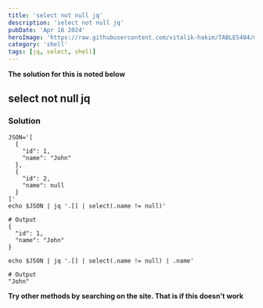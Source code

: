 ```yaml
---
title: 'select not null jq'
description: 'select not null jq'
pubDate: 'Apr 16 2024'
heroImage: 'https://raw.githubusercontent.com/vitalik-hakim/TABLES404/main/error_b/SHELL.jpg'
category: 'shell'
tags: [jq, select, shell]
---
```


**The solution for this is noted below**

## select not null jq

### Solution

```shell
JSON='[
  {
    "id": 1,
    "name": "John"
  },
  {
    "id": 2,
    "name": null
  }
]'
echo $JSON | jq '.[] | select(.name != null)'

# Output
{
  "id": 1,
  "name": "John"
}

echo $JSON | jq '.[] | select(.name != null) | .name'

# Output
"John"
```

**Try other methods by searching on the site. That is if this doesn't work**
